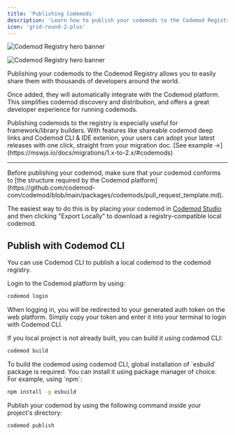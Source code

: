 ```yaml
---
title: 'Publishing Codemods'
description: 'Learn how to publish your codemods to the Codemod Registry and share them with the world.'
icon: 'grid-round-2-plus'
---
```


<img
  className="block dark:hidden"
  src="/images/codemod-registry/publishing-codemods-hero-light.svg"
  alt="Codemod Registry hero banner"
/>

<img
  className="hidden dark:block"
  src="/images/codemod-registry/publishing-codemods-hero-dark.svg"
  alt="Codemod Registry hero banner"
/>

Publishing your codemods to the Codemod Registry allows you to easily share them with thousands of developers around the world.

Once added, they will automatically integrate with the Codemod platform. This simplifies codemod discovery and distribution, and offers a great developer experience for running codemods.

<Info>
Publishing codemods to the registry is especially useful for framework/library builders. With features like shareable codemod deep links and Codemod CLI & IDE extenion, your users can adopt your latest releases with one click, straight from your migration doc. <Tooltip tip="MSW V2 migration">[See example ->](https://mswjs.io/docs/migrations/1.x-to-2.x/#codemods)</Tooltip>
</Info>

---

<Tip>
Before publishing your codemod, make sure that your codemod conforms to [the structure required by the Codemod platform](https://github.com/codemod-com/codemod/blob/main/packages/codemods/pull_request_template.md).

The easiest way to do this is by placing your codemod in [Codemod Studio](https://codemod.studio) and then clicking "Export Locally" to download a registry-compatible local codemod.
</Tip>

## Publish with Codemod CLI

You can use Codemod CLI to publish a local codemod to the codemod registry.

<Steps>
  <Step title="Login to the Codemod platform">
  Login to the Codemod platform by using:
  
  ```bash
  codemod login
  ```
  
  When logging in, you will be redirected to your generated auth token on the web platform. Simply copy your token and enter it into your terminal to login with Codemod CLI.
  </Step>

  <Step title="Build your local project">
  If you local project is not already built, you can build it using codemod CLI:

  ```bash
  codemod build
  ```

  <Tip>
  To build the codemod using codemod CLI, global installation of `esbuild` package is required. You can install it using package manager of choice. For example, using `npm`:

  ```bash
  npm install -g esbuild
  ```
  </Tip>
  </Step>

  <Step title="Publish your codemod">
  Publish your codemod by using the following command inside your project's directory:

  ```bash
  codemod publish
  ```
  </Step>
</Steps>
